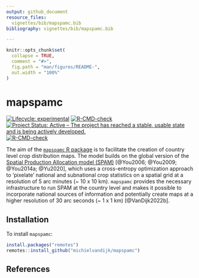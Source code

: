 ```yaml
---
output: github_document
resource_files:
  vignettes/bib/mapspamc.bib
bibliography: vignettes/bib/mapspamc.bib

---
```


<!-- README.md is generated from README.Rmd. Please edit that file -->

```r
knitr::opts_chunk$set(
  collapse = TRUE,
  comment = "#>",
  fig.path = "man/figures/README-",
  out.width = "100%"
)
```
# mapspamc


<!-- badges: start -->
[![Lifecycle: experimental](https://img.shields.io/badge/lifecycle-experimental-orange.svg)](https://www.tidyverse.org/lifecycle/#experimental)
[![R-CMD-check](https://github.com/michielvandijk/mapspamc/workflows/R-CMD-check/badge.svg)](https://github.com/michielvandijk/mapspamc/actions)
[![Project Status: Active – The project has reached a stable, usable state and is being actively developed.](https://www.repostatus.org/badges/latest/active.svg)](https://www.repostatus.org/#active)
[![R-CMD-check](https://github.com/michielvandijk/mapspamc/actions/workflows/R-CMD-check.yaml/badge.svg)](https://github.com/michielvandijk/mapspamc/actions/workflows/R-CMD-check.yaml)
<!-- badges: end -->

The aim of the [`mapspamc` R package](https://github.com/michielvandijk/mapspamc) is to facilitate the creation of country level crop distribution maps. The model builds on the global version of the [Spatial Production Allocation model (SPAM)](www.mapspam.info) [@You2006; @You2009; @You2014a; @Yu2020], which uses a cross-entropy optimization approach to 'pixelate' national and subnational crop statistics on a spatial grid at a resolution of 5 arc minutes (~ 10 x 10 km). `mapspamc` provides the necessary infrastructure to run SPAM at the country level and makes it possible to incorporate national sources of information and potentially create maps at a higher resolution of 30 arc seconds (~ 1 x 1 km) [@VanDijk2022b]. 


## Installation

To install `mapspamc`:

``` r
install.packages("remotes")
remotes::install_github("michielvandijk/mapspamc")
```

## References
